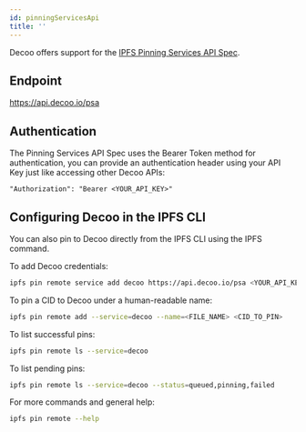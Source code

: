 ```yaml
---
id: pinningServicesApi
title: ''
---
```


Decoo offers support for the [IPFS Pinning Services API Spec](https://ipfs.github.io/pinning-services-api-spec/).

## Endpoint
https://api.decoo.io/psa

## Authentication
The Pinning Services API Spec uses the Bearer Token method for authentication, you can provide an authentication header using your API Key just like accessing other Decoo APIs:
```
"Authorization": "Bearer <YOUR_API_KEY>"
```

## Configuring Decoo in the IPFS CLI
You can also pin to Decoo directly from the IPFS CLI using the IPFS command.

To add Decoo credentials:
```sh
ipfs pin remote service add decoo https://api.decoo.io/psa <YOUR_API_KEY>
```

To pin a CID to Decoo under a human-readable name:
```sh
ipfs pin remote add --service=decoo --name=<FILE_NAME> <CID_TO_PIN>
```

To list successful pins:
```sh
ipfs pin remote ls --service=decoo
```

To list pending pins:
```sh
ipfs pin remote ls --service=decoo --status=queued,pinning,failed
```

For more commands and general help:
```sh
ipfs pin remote --help
```
